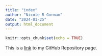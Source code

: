 ```yaml
---
title: "index"
author: "Nicole R Gorman"
date: "2024-01-25"
output: html_document
---
```


```r
knitr::opts_chunk$set(echo = TRUE)
```

This is a [link](https://github.com/NicoleRGorman/PracticeRepo.git) to my GitHub Repository page.

